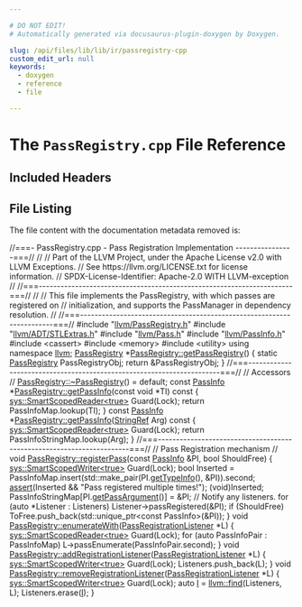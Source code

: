 ```yaml
---

# DO NOT EDIT!
# Automatically generated via docusaurus-plugin-doxygen by Doxygen.

slug: /api/files/lib/lib/ir/passregistry-cpp
custom_edit_url: null
keywords:
  - doxygen
  - reference
  - file

---
```





# The `PassRegistry.cpp` File Reference

<DoxygenPage pluginConfig={pluginConfig}>



## Included Headers

<IncludesList>
<IncludesListItem
  filePath="llvm/PassRegistry.h"
  permalink="/docs/api/files/include/include/llvm/passregistry-h"
  isLocal="true" />
<IncludesListItem
  filePath="llvm/ADT/STLExtras.h"
  permalink="/docs/api/files/include/include/llvm/include/llvm/adt/stlextras-h"
  isLocal="true" />
<IncludesListItem
  filePath="llvm/Pass.h"
  permalink="/docs/api/files/include/include/llvm/pass-h"
  isLocal="true" />
<IncludesListItem
  filePath="llvm/PassInfo.h"
  permalink="/docs/api/files/include/include/llvm/passinfo-h"
  isLocal="true" />
<IncludesListItem
  filePath="cassert"
  permalink=""
  isLocal="false" />
<IncludesListItem
  filePath="memory"
  permalink=""
  isLocal="false" />
<IncludesListItem
  filePath="utility"
  permalink=""
  isLocal="false" />
</IncludesList>


## File Listing

The file content with the documentation metadata removed is:

<ProgramListing>

<Link id="l00001" /><CodeLine lineNumber="1"><Highlight kind="comment">//===- PassRegistry.cpp - Pass Registration Implementation ----------------===//</Highlight><Highlight kind="normal"></Highlight></CodeLine>
<Link id="l00002" /><CodeLine lineNumber="2"><Highlight kind="normal"></Highlight><Highlight kind="comment">//</Highlight><Highlight kind="normal"></Highlight></CodeLine>
<Link id="l00003" /><CodeLine lineNumber="3"><Highlight kind="normal"></Highlight><Highlight kind="comment">// Part of the LLVM Project, under the Apache License v2.0 with LLVM Exceptions.</Highlight><Highlight kind="normal"></Highlight></CodeLine>
<Link id="l00004" /><CodeLine lineNumber="4"><Highlight kind="normal"></Highlight><Highlight kind="comment">// See https://llvm.org/LICENSE.txt for license information.</Highlight><Highlight kind="normal"></Highlight></CodeLine>
<Link id="l00005" /><CodeLine lineNumber="5"><Highlight kind="normal"></Highlight><Highlight kind="comment">// SPDX-License-Identifier: Apache-2.0 WITH LLVM-exception</Highlight><Highlight kind="normal"></Highlight></CodeLine>
<Link id="l00006" /><CodeLine lineNumber="6"><Highlight kind="normal"></Highlight><Highlight kind="comment">//</Highlight><Highlight kind="normal"></Highlight></CodeLine>
<Link id="l00007" /><CodeLine lineNumber="7"><Highlight kind="normal"></Highlight><Highlight kind="comment">//===----------------------------------------------------------------------===//</Highlight><Highlight kind="normal"></Highlight></CodeLine>
<Link id="l00008" /><CodeLine lineNumber="8"><Highlight kind="normal"></Highlight><Highlight kind="comment">//</Highlight><Highlight kind="normal"></Highlight></CodeLine>
<Link id="l00009" /><CodeLine lineNumber="9"><Highlight kind="normal"></Highlight><Highlight kind="comment">// This file implements the PassRegistry, with which passes are registered on</Highlight><Highlight kind="normal"></Highlight></CodeLine>
<Link id="l00010" /><CodeLine lineNumber="10"><Highlight kind="normal"></Highlight><Highlight kind="comment">// initialization, and supports the PassManager in dependency resolution.</Highlight><Highlight kind="normal"></Highlight></CodeLine>
<Link id="l00011" /><CodeLine lineNumber="11"><Highlight kind="normal"></Highlight><Highlight kind="comment">//</Highlight><Highlight kind="normal"></Highlight></CodeLine>
<Link id="l00012" /><CodeLine lineNumber="12"><Highlight kind="normal"></Highlight><Highlight kind="comment">//===----------------------------------------------------------------------===//</Highlight><Highlight kind="normal"></Highlight></CodeLine>
<Link id="l00013" /><CodeLine lineNumber="13"><Highlight kind="normal"></Highlight></CodeLine>
<Link id="l00014" /><CodeLine lineNumber="14"><Highlight kind="normal"></Highlight><Highlight kind="preprocessor">#include &quot;<a href="/docs/api/files/include/include/llvm/passregistry-h">llvm/PassRegistry.h</a>&quot;</Highlight><Highlight kind="normal"></Highlight></CodeLine>
<Link id="l00015" /><CodeLine lineNumber="15"><Highlight kind="normal"></Highlight><Highlight kind="preprocessor">#include &quot;<a href="/docs/api/files/include/include/llvm/include/llvm/adt/stlextras-h">llvm/ADT/STLExtras.h</a>&quot;</Highlight><Highlight kind="normal"></Highlight></CodeLine>
<Link id="l00016" /><CodeLine lineNumber="16"><Highlight kind="normal"></Highlight><Highlight kind="preprocessor">#include &quot;<a href="/docs/api/files/include/include/llvm/pass-h">llvm/Pass.h</a>&quot;</Highlight><Highlight kind="normal"></Highlight></CodeLine>
<Link id="l00017" /><CodeLine lineNumber="17"><Highlight kind="normal"></Highlight><Highlight kind="preprocessor">#include &quot;<a href="/docs/api/files/include/include/llvm/passinfo-h">llvm/PassInfo.h</a>&quot;</Highlight><Highlight kind="normal"></Highlight></CodeLine>
<Link id="l00018" /><CodeLine lineNumber="18"><Highlight kind="normal"></Highlight><Highlight kind="preprocessor">#include &lt;cassert&gt;</Highlight><Highlight kind="normal"></Highlight></CodeLine>
<Link id="l00019" /><CodeLine lineNumber="19"><Highlight kind="normal"></Highlight><Highlight kind="preprocessor">#include &lt;memory&gt;</Highlight><Highlight kind="normal"></Highlight></CodeLine>
<Link id="l00020" /><CodeLine lineNumber="20"><Highlight kind="normal"></Highlight><Highlight kind="preprocessor">#include &lt;utility&gt;</Highlight><Highlight kind="normal"></Highlight></CodeLine>
<Link id="l00021" /><CodeLine lineNumber="21"><Highlight kind="normal"></Highlight></CodeLine>
<Link id="l00022" /><CodeLine lineNumber="22"><Highlight kind="normal"></Highlight><Highlight kind="keyword">using namespace </Highlight><Highlight kind="normal"><a href="/docs/api/namespaces/llvm">llvm</a>;</Highlight></CodeLine>
<Link id="l00023" /><CodeLine lineNumber="23"><Highlight kind="normal"></Highlight></CodeLine>
<Link id="l00024" /><CodeLine lineNumber="24" lineLink="/docs/api/classes/llvm/passregistry/#a05a729900b76c89e808c6c3094921b2f"><Highlight kind="normal"><a href="/docs/api/classes/llvm/passregistry/#a92455815852331744ed1967790e461b2">PassRegistry</a> &#42;<a href="/docs/api/classes/llvm/passregistry/#a05a729900b76c89e808c6c3094921b2f">PassRegistry::getPassRegistry</a>() &#123;</Highlight></CodeLine>
<Link id="l00025" /><CodeLine lineNumber="25"><Highlight kind="normal">  </Highlight><Highlight kind="keyword">static</Highlight><Highlight kind="normal"> <a href="/docs/api/classes/llvm/passregistry/#a92455815852331744ed1967790e461b2">PassRegistry</a> PassRegistryObj;</Highlight></CodeLine>
<Link id="l00026" /><CodeLine lineNumber="26"><Highlight kind="normal">  </Highlight><Highlight kind="keywordflow">return</Highlight><Highlight kind="normal"> &amp;PassRegistryObj;</Highlight></CodeLine>
<Link id="l00027" /><CodeLine lineNumber="27"><Highlight kind="normal">&#125;</Highlight></CodeLine>
<Link id="l00028" /><CodeLine lineNumber="28"><Highlight kind="normal"></Highlight></CodeLine>
<Link id="l00029" /><CodeLine lineNumber="29"><Highlight kind="normal"></Highlight><Highlight kind="comment">//===----------------------------------------------------------------------===//</Highlight><Highlight kind="normal"></Highlight></CodeLine>
<Link id="l00030" /><CodeLine lineNumber="30"><Highlight kind="normal"></Highlight><Highlight kind="comment">// Accessors</Highlight><Highlight kind="normal"></Highlight></CodeLine>
<Link id="l00031" /><CodeLine lineNumber="31"><Highlight kind="normal"></Highlight><Highlight kind="comment">//</Highlight><Highlight kind="normal"></Highlight></CodeLine>
<Link id="l00032" /><CodeLine lineNumber="32"><Highlight kind="normal"></Highlight></CodeLine>
<Link id="l00033" /><CodeLine lineNumber="33"><Highlight kind="normal"><a href="/docs/api/classes/llvm/passregistry/#abb90fd97bbccc952c3ccb177395374ab">PassRegistry::~PassRegistry</a>() = </Highlight><Highlight kind="keywordflow">default</Highlight><Highlight kind="normal">;</Highlight></CodeLine>
<Link id="l00034" /><CodeLine lineNumber="34"><Highlight kind="normal"></Highlight></CodeLine>
<Link id="l00035" /><CodeLine lineNumber="35" lineLink="/docs/api/classes/llvm/passregistry/#a58f089b4fc400d1bfb6f2e6d21a00dbb"><Highlight kind="normal"></Highlight><Highlight kind="keyword">const</Highlight><Highlight kind="normal"> <a href="/docs/api/classes/llvm/passinfo">PassInfo</a> &#42;<a href="/docs/api/classes/llvm/passregistry/#a58f089b4fc400d1bfb6f2e6d21a00dbb">PassRegistry::getPassInfo</a>(</Highlight><Highlight kind="keyword">const</Highlight><Highlight kind="normal"> </Highlight><Highlight kind="keywordtype">void</Highlight><Highlight kind="normal"> &#42;TI)</Highlight><Highlight kind="keyword"> const </Highlight><Highlight kind="normal">&#123;</Highlight></CodeLine>
<Link id="l00036" /><CodeLine lineNumber="36"><Highlight kind="normal">  <a href="/docs/api/namespaces/llvm/sys/#a86d1020d641c72d805991fcd340b7f99">sys::SmartScopedReader&lt;true&gt;</a> Guard(Lock);</Highlight></CodeLine>
<Link id="l00037" /><CodeLine lineNumber="37"><Highlight kind="normal">  </Highlight><Highlight kind="keywordflow">return</Highlight><Highlight kind="normal"> PassInfoMap.lookup(TI);</Highlight></CodeLine>
<Link id="l00038" /><CodeLine lineNumber="38"><Highlight kind="normal">&#125;</Highlight></CodeLine>
<Link id="l00039" /><CodeLine lineNumber="39"><Highlight kind="normal"></Highlight></CodeLine>
<Link id="l00040" /><CodeLine lineNumber="40" lineLink="/docs/api/classes/llvm/passregistry/#afd2db1155bb77bddf0d45bfdc6c27526"><Highlight kind="normal"></Highlight><Highlight kind="keyword">const</Highlight><Highlight kind="normal"> <a href="/docs/api/classes/llvm/passinfo">PassInfo</a> &#42;<a href="/docs/api/classes/llvm/passregistry/#a58f089b4fc400d1bfb6f2e6d21a00dbb">PassRegistry::getPassInfo</a>(<a href="/docs/api/classes/llvm/stringref">StringRef</a> Arg)</Highlight><Highlight kind="keyword"> const </Highlight><Highlight kind="normal">&#123;</Highlight></CodeLine>
<Link id="l00041" /><CodeLine lineNumber="41"><Highlight kind="normal">  <a href="/docs/api/namespaces/llvm/sys/#a86d1020d641c72d805991fcd340b7f99">sys::SmartScopedReader&lt;true&gt;</a> Guard(Lock);</Highlight></CodeLine>
<Link id="l00042" /><CodeLine lineNumber="42"><Highlight kind="normal">  </Highlight><Highlight kind="keywordflow">return</Highlight><Highlight kind="normal"> PassInfoStringMap.lookup(Arg);</Highlight></CodeLine>
<Link id="l00043" /><CodeLine lineNumber="43"><Highlight kind="normal">&#125;</Highlight></CodeLine>
<Link id="l00044" /><CodeLine lineNumber="44"><Highlight kind="normal"></Highlight></CodeLine>
<Link id="l00045" /><CodeLine lineNumber="45"><Highlight kind="normal"></Highlight><Highlight kind="comment">//===----------------------------------------------------------------------===//</Highlight><Highlight kind="normal"></Highlight></CodeLine>
<Link id="l00046" /><CodeLine lineNumber="46"><Highlight kind="normal"></Highlight><Highlight kind="comment">// Pass Registration mechanism</Highlight><Highlight kind="normal"></Highlight></CodeLine>
<Link id="l00047" /><CodeLine lineNumber="47"><Highlight kind="normal"></Highlight><Highlight kind="comment">//</Highlight><Highlight kind="normal"></Highlight></CodeLine>
<Link id="l00048" /><CodeLine lineNumber="48"><Highlight kind="normal"></Highlight></CodeLine>
<Link id="l00049" /><CodeLine lineNumber="49" lineLink="/docs/api/classes/llvm/passregistry/#a1c6b1d7b3e51a4eeefbf90b25edaf708"><Highlight kind="normal"></Highlight><Highlight kind="keywordtype">void</Highlight><Highlight kind="normal"> <a href="/docs/api/classes/llvm/passregistry/#a1c6b1d7b3e51a4eeefbf90b25edaf708">PassRegistry::registerPass</a>(</Highlight><Highlight kind="keyword">const</Highlight><Highlight kind="normal"> <a href="/docs/api/classes/llvm/passinfo">PassInfo</a> &amp;PI, </Highlight><Highlight kind="keywordtype">bool</Highlight><Highlight kind="normal"> ShouldFree) &#123;</Highlight></CodeLine>
<Link id="l00050" /><CodeLine lineNumber="50"><Highlight kind="normal">  <a href="/docs/api/namespaces/llvm/sys/#a4509967f0975c070b89a860c405b5418">sys::SmartScopedWriter&lt;true&gt;</a> Guard(Lock);</Highlight></CodeLine>
<Link id="l00051" /><CodeLine lineNumber="51"><Highlight kind="normal">  </Highlight><Highlight kind="keywordtype">bool</Highlight><Highlight kind="normal"> Inserted =</Highlight></CodeLine>
<Link id="l00052" /><CodeLine lineNumber="52"><Highlight kind="normal">      PassInfoMap.insert(std::make&#95;pair(PI.<a href="/docs/api/classes/llvm/passinfo/#afa9af549f3d775035bdc272c1f35d632">getTypeInfo</a>(), &amp;PI)).second;</Highlight></CodeLine>
<Link id="l00053" /><CodeLine lineNumber="53"><Highlight kind="normal">  <a href="/docs/api/files/lib/lib/target/lib/target/amdgpu/silowercontrolflow-cpp/#a4868c5d81c5ccc98c47aeab6244346a0">assert</a>(Inserted &amp;&amp; </Highlight><Highlight kind="stringliteral">&quot;Pass registered multiple times!&quot;</Highlight><Highlight kind="normal">);</Highlight></CodeLine>
<Link id="l00054" /><CodeLine lineNumber="54"><Highlight kind="normal">  (void)Inserted;</Highlight></CodeLine>
<Link id="l00055" /><CodeLine lineNumber="55"><Highlight kind="normal">  PassInfoStringMap&#91;PI.<a href="/docs/api/classes/llvm/passinfo/#aa87dd67a6b8cac7c29fc520f5475882e">getPassArgument</a>()&#93; = &amp;PI;</Highlight></CodeLine>
<Link id="l00056" /><CodeLine lineNumber="56"><Highlight kind="normal"></Highlight></CodeLine>
<Link id="l00057" /><CodeLine lineNumber="57"><Highlight kind="normal">  </Highlight><Highlight kind="comment">// Notify any listeners.</Highlight><Highlight kind="normal"></Highlight></CodeLine>
<Link id="l00058" /><CodeLine lineNumber="58"><Highlight kind="normal">  </Highlight><Highlight kind="keywordflow">for</Highlight><Highlight kind="normal"> (</Highlight><Highlight kind="keyword">auto</Highlight><Highlight kind="normal"> &#42;Listener : Listeners)</Highlight></CodeLine>
<Link id="l00059" /><CodeLine lineNumber="59"><Highlight kind="normal">    Listener-&gt;passRegistered(&amp;PI);</Highlight></CodeLine>
<Link id="l00060" /><CodeLine lineNumber="60"><Highlight kind="normal"></Highlight></CodeLine>
<Link id="l00061" /><CodeLine lineNumber="61"><Highlight kind="normal">  </Highlight><Highlight kind="keywordflow">if</Highlight><Highlight kind="normal"> (ShouldFree)</Highlight></CodeLine>
<Link id="l00062" /><CodeLine lineNumber="62"><Highlight kind="normal">    ToFree.push&#95;back(std::unique&#95;ptr&lt;const PassInfo&gt;(&amp;PI));</Highlight></CodeLine>
<Link id="l00063" /><CodeLine lineNumber="63"><Highlight kind="normal">&#125;</Highlight></CodeLine>
<Link id="l00064" /><CodeLine lineNumber="64"><Highlight kind="normal"></Highlight></CodeLine>
<Link id="l00065" /><CodeLine lineNumber="65" lineLink="/docs/api/classes/llvm/passregistry/#a2069e3f991ab4ff213c1ca75bc52837e"><Highlight kind="normal"></Highlight><Highlight kind="keywordtype">void</Highlight><Highlight kind="normal"> <a href="/docs/api/classes/llvm/passregistry/#a2069e3f991ab4ff213c1ca75bc52837e">PassRegistry::enumerateWith</a>(<a href="/docs/api/structs/llvm/passregistrationlistener">PassRegistrationListener</a> &#42;L) &#123;</Highlight></CodeLine>
<Link id="l00066" /><CodeLine lineNumber="66"><Highlight kind="normal">  <a href="/docs/api/namespaces/llvm/sys/#a86d1020d641c72d805991fcd340b7f99">sys::SmartScopedReader&lt;true&gt;</a> Guard(Lock);</Highlight></CodeLine>
<Link id="l00067" /><CodeLine lineNumber="67"><Highlight kind="normal">  </Highlight><Highlight kind="keywordflow">for</Highlight><Highlight kind="normal"> (</Highlight><Highlight kind="keyword">auto</Highlight><Highlight kind="normal"> PassInfoPair : PassInfoMap)</Highlight></CodeLine>
<Link id="l00068" /><CodeLine lineNumber="68"><Highlight kind="normal">    L-&gt;passEnumerate(PassInfoPair.second);</Highlight></CodeLine>
<Link id="l00069" /><CodeLine lineNumber="69"><Highlight kind="normal">&#125;</Highlight></CodeLine>
<Link id="l00070" /><CodeLine lineNumber="70"><Highlight kind="normal"></Highlight></CodeLine>
<Link id="l00071" /><CodeLine lineNumber="71" lineLink="/docs/api/classes/llvm/passregistry/#a107c9a9b3248919e9584185449e2c7d8"><Highlight kind="normal"></Highlight><Highlight kind="keywordtype">void</Highlight><Highlight kind="normal"> <a href="/docs/api/classes/llvm/passregistry/#a107c9a9b3248919e9584185449e2c7d8">PassRegistry::addRegistrationListener</a>(<a href="/docs/api/structs/llvm/passregistrationlistener">PassRegistrationListener</a> &#42;L) &#123;</Highlight></CodeLine>
<Link id="l00072" /><CodeLine lineNumber="72"><Highlight kind="normal">  <a href="/docs/api/namespaces/llvm/sys/#a4509967f0975c070b89a860c405b5418">sys::SmartScopedWriter&lt;true&gt;</a> Guard(Lock);</Highlight></CodeLine>
<Link id="l00073" /><CodeLine lineNumber="73"><Highlight kind="normal">  Listeners.push&#95;back(L);</Highlight></CodeLine>
<Link id="l00074" /><CodeLine lineNumber="74"><Highlight kind="normal">&#125;</Highlight></CodeLine>
<Link id="l00075" /><CodeLine lineNumber="75"><Highlight kind="normal"></Highlight></CodeLine>
<Link id="l00076" /><CodeLine lineNumber="76" lineLink="/docs/api/classes/llvm/passregistry/#a1adebe5cc926e41d4f52bbee145529b9"><Highlight kind="normal"></Highlight><Highlight kind="keywordtype">void</Highlight><Highlight kind="normal"> <a href="/docs/api/classes/llvm/passregistry/#a1adebe5cc926e41d4f52bbee145529b9">PassRegistry::removeRegistrationListener</a>(<a href="/docs/api/structs/llvm/passregistrationlistener">PassRegistrationListener</a> &#42;L) &#123;</Highlight></CodeLine>
<Link id="l00077" /><CodeLine lineNumber="77"><Highlight kind="normal">  <a href="/docs/api/namespaces/llvm/sys/#a4509967f0975c070b89a860c405b5418">sys::SmartScopedWriter&lt;true&gt;</a> Guard(Lock);</Highlight></CodeLine>
<Link id="l00078" /><CodeLine lineNumber="78"><Highlight kind="normal"></Highlight></CodeLine>
<Link id="l00079" /><CodeLine lineNumber="79"><Highlight kind="normal">  </Highlight><Highlight kind="keyword">auto</Highlight><Highlight kind="normal"> <a href="/docs/api/files/lib/lib/support/md5-cpp/#ac0eafdc9ee161b71e7af98af736952fd">I</a> = <a href="/docs/api/namespaces/llvm/#a086e9fbdb06276db7753101a08a63adf">llvm::find</a>(Listeners, L);</Highlight></CodeLine>
<Link id="l00080" /><CodeLine lineNumber="80"><Highlight kind="normal">  Listeners.erase(<a href="/docs/api/files/lib/lib/support/md5-cpp/#ac0eafdc9ee161b71e7af98af736952fd">I</a>);</Highlight></CodeLine>
<Link id="l00081" /><CodeLine lineNumber="81"><Highlight kind="normal">&#125;</Highlight></CodeLine>

</ProgramListing>


</DoxygenPage>
